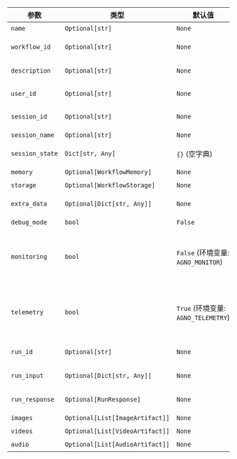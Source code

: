 | 参数     | 类型                                  | 默认值                                | 描述                                                                                                                            |
|---------------|---------------------------------------|----------------------------------------|---------------------------------------------------------------------------------------------------------------------------------|
| `name`        | `Optional[str]`                       | `None`                                 | **工作流名称**                                                                                                                  |
| `workflow_id` | `Optional[str]`                       | `None`                                 | **工作流 UUID** (如果未设置，则自动生成)                                                                                              |
| `description` | `Optional[str]`                       | `None`                                 | **工作流描述** (仅在 UI 中显示)                                                                                                   |
| `user_id`     | `Optional[str]`                       | `None`                                 | **与此工作流交互的用户的 ID**                                                                                                     |
| `session_id`  | `Optional[str]`                       | `None`                                 | **会话 UUID** (如果未设置，则自动生成)                                                                                              |
| `session_name`| `Optional[str]`                       | `None`                                 | **会话名称**                                                                                                                    |
| `session_state`| `Dict[str, Any]`                     | `{}` (空字典)                      | **存储在数据库中的会话状态**                                                                                                      |
| `memory`      | `Optional[WorkflowMemory]`            | `None`                                 | **工作流内存**                                                                                                                  |
| `storage`     | `Optional[WorkflowStorage]`           | `None`                                 | **工作流存储**                                                                                                                  |
| `extra_data`  | `Optional[Dict[str, Any]]`            | `None`                                 | **与此工作流一起存储的额外数据**                                                                                                  |
| `debug_mode`  | `bool`                                | `False`                                | 启用调试日志                                                                                                                    |
| `monitoring`  | `bool`                                | `False` (环境变量: `AGNO_MONITOR`)          | 如果为 `True`，则将工作流信息记录到 agno.com 以进行监控。如果环境变量 `AGNO_MONITOR="true"`，则默认为 `True`。                                                        |
| `telemetry`   | `bool`                                | `True` (环境变量: `AGNO_TELEMETRY`)         | 如果为 `True`，则记录最少的遥测数据以进行分析。如果环境变量 `AGNO_TELEMETRY="true"`，则默认为 `True`。                                                    |
| `run_id`      | `Optional[str]`                       | `None`                                 | **(请勿手动设置)** 每个工作流运行的唯一 ID                                                                                             |
| `run_input`   | `Optional[Dict[str, Any]]`            | `None`                                 | **(请勿手动设置)** 传递给当前运行的输入                                                                                               |
| `run_response`| `Optional[RunResponse]`               | `None`                                 | **(请勿手动设置)** 当前运行生成的响应                                                                                               |
| `images`      | `Optional[List[ImageArtifact]]`       | `None`                                 | **此会话期间生成的图像**                                                                                                            |
| `videos`      | `Optional[List[VideoArtifact]]`       | `None`                                 | **此会话期间生成的视频**                                                                                                            |
| `audio`       | `Optional[List[AudioArtifact]]`       | `None`                                 | **此会话期间生成的音频**                                                                                                            |